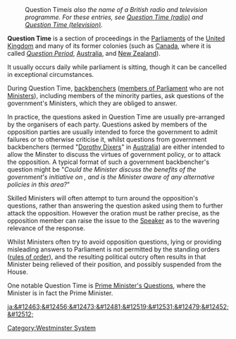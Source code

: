 : ''<nowiki></nowiki>''Question Time'' is also the name of a British radio and television programme. For these entries, see [[Question Time (radio)]] and [[Question Time (television)]].''

'''Question Time''' is a section of proceedings in the [[Parliament]]s of the [[United Kingdom]] and many of its former colonies (such as [[Canada]], where it is called ''[[Question Period]]'', [[Australia]], and [[New Zealand]]).

It usually occurs daily while parliament is sitting, though it can be cancelled in exceptional circumstances.

During Question Time, [[backbencher]]s ([[member of Parliament|members of Parliament]] who are not [[Political minister|Ministers]]), including members of the minority parties, ask questions of the government's Ministers, which they are obliged to answer.

In practice, the questions asked in Question Time are usually pre-arranged by the organisers of each party. Questions asked by members of the opposition parties are usually intended to force the government to admit failures or to otherwise criticise it, whilst questions from government backbenchers (termed "[[Dorothy Dix|Dorothy Dixers]]" in [[Australia]]) are either intended to allow the Minster to discuss the virtues of government policy, or to attack the opposition. A typical format of such a government backbencher's question might be "''Could the Minister discuss the benefits of the government's initiative on <issue>, and is the Minister aware of any alternative policies in this area?''"

Skilled Ministers will often attempt to turn around the opposition's questions, rather than answering the question asked using them to further attack the opposition. However the oration must be rather precise, as the opposition member can raise the issue to the [[Speaker (politics)|Speaker]] as to the wavering relevance of the response.

Whilst Ministers often try to avoid opposition questions, lying or providing misleading answers to Parliament is not permitted by the standing orders ([[rules of order]]), and the resulting political outcry often results in that Minister being relieved of their position, and possibly suspended from the House.

One notable Question Time is [[Prime Minister's Questions]], where the Minister is in fact the Prime Minister.

[[Category:Westminster System]]

[[ja:&#12463;&#12456;&#12473;&#12481;&#12519;&#12531;&#12479;&#12452;&#12512;]]